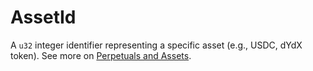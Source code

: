 # AssetId

A `u32` integer identifier representing a specific asset (e.g., USDC, dYdX token).
See more on [Perpetuals and Assets](/concepts/trading/assets).
